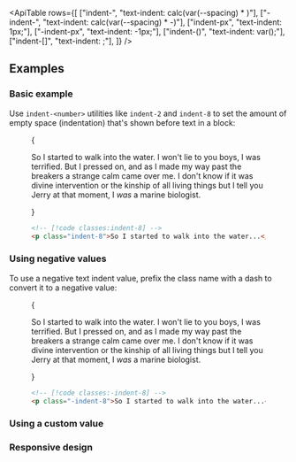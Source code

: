 


<ApiTable
  rows={[
    ["indent-<number>", "text-indent: calc(var(--spacing) * <number>)"],
    ["-indent-<number>", "text-indent: calc(var(--spacing) * -<number>)"],
    ["indent-px", "text-indent: 1px;"],
    ["-indent-px", "text-indent: -1px;"],
    ["indent-(<custom-property>)", "text-indent: var(<custom-property>);"],
    ["indent-[<value>]", "text-indent: <value>;"],
  ]}
/>

## Examples

### Basic example

Use `indent-<number>` utilities like `indent-2` and `indent-8` to set the amount of empty space (indentation) that's shown before text in a block:

<Figure>

<Example>
  {
    <p className="mx-auto max-w-sm indent-8 text-gray-900 dark:text-gray-200">
      So I started to walk into the water. I won't lie to you boys, I was terrified. But I pressed on, and as I made my
      way past the breakers a strange calm came over me. I don't know if it was divine intervention or the kinship of
      all living things but I tell you Jerry at that moment, I <em>was</em> a marine biologist.
    </p>
  }
</Example>

```html
<!-- [!code classes:indent-8] -->
<p class="indent-8">So I started to walk into the water...</p>
```

</Figure>

### Using negative values

To use a negative text indent value, prefix the class name with a dash to convert it to a negative value:

<Figure>

<Example>
  {
    <p className="mx-auto max-w-sm -indent-8 text-gray-900 dark:text-gray-200">
      So I started to walk into the water. I won't lie to you boys, I was terrified. But I pressed on, and as I made my
      way past the breakers a strange calm came over me. I don't know if it was divine intervention or the kinship of
      all living things but I tell you Jerry at that moment, I <em>was</em> a marine biologist.
    </p>
  }
</Example>

```html
<!-- [!code classes:-indent-8] -->
<p class="-indent-8">So I started to walk into the water...</p>
```

</Figure>

### Using a custom value

<UsingACustomValue element="p" utility="indent" name="text indentation" value="50%" variable="indentation" />

### Responsive design

<ResponsiveDesign element="p" property="text-indent" defaultClass="indent-4" featuredClass="indent-8" />



